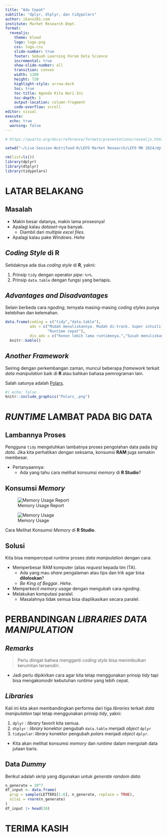 ```yaml
---
title: "Adu Cepat"
subtitle: "dplyr, dtplyr, dan tidypolars"
author: ikanx101.com
institute: Market Research Dept.
format: 
  revealjs:
    theme: blood
    logo: logo.png
    css: logo.css
    slide-number: true
    footer: Sebuah Learning Forum Data Science
    incremental: true
    show-slide-number: all
    transition: convex
    width: 1280
    height: 720
    highlight-style: arrow-dark
    toc: true
    toc-title: Agenda Kita Hari Ini
    toc-depth: 1
    output-location: column-fragment
    code-overflow: scroll
editor: visual
execute: 
  echo: true
  warning: false
---
```


```r
# https://quarto.org/docs/reference/formats/presentations/revealjs.html

setwd("~/Live-Session-Nutrifood-R/LEFO Market Research/LEFO MR 2024/dplyr dtplyr tidypolars")

rm(list=ls())
library(dplyr)
library(dtplyr)
library(tidypolars)
```

# LATAR BELAKANG

## Masalah {.center}

-   Makin besar datanya, makin lama prosesnya!
-   Apalagi kalau *dataset*-nya banyak.
    -   Diambil dari *multiple excel files*.
-   Apalagi kalau pake *Windows*. *Hehe*

## *Coding Style* di **R** {.center}

Setidaknya ada dua *coding style* di **R**, yakni:

1.  Prinsip `tidy` dengan operator *pipe*: `%>%`.
2.  Prinsip `data.table` dengan fungsi yang berlapis.

## *Advantages and Disadvantages* {.center}

Selain berbeda cara *ngoding*, ternyata masing-masing *coding styles* punya kelebihan dan kelemahan.

```r
data.frame(coding = c("tidy","data.table"),
           adv = c("Mudah menuliskannya. Mudah di-track. Super intuitif.",
                   "Runtime cepat"),
           dis_adv = c("Konon lebih lama runtimenya.","Susah menuliskannya.")) %>% 
  knitr::kable()
```

## *Another Framework* {.center}

Seiring dengan perkembangan zaman, muncul beberapa *framework* terkait *data manipulation* baik di **R** atau bahkan bahasa pemrograman lain.

Salah satunya adalah [Polars](https://pola.rs/about-us/).

```r
#| echo: false
knitr::include_graphics("Polars_.png")
```

# *RUNTIME* LAMBAT PADA BIG DATA

## Lambannya Proses {.center}

Pengguna `tidy` mengeluhkan lambatnya proses pengolahan data pada *big data*. Jika kita perhatikan dengan seksama, konsumsi **RAM** juga semakin membesar.

-   Pertanyaannya:
    -   Ada yang tahu cara melihat konsumsi *memory* di **R Studio**?

## Konsumsi *Memory* {.center}

::: {#fig-elephants layout-ncol="2"}
![Memory Usage Report](Screenshot%20from%202024-01-22%2014-55-52.png){#fig-surus}

![Memory Usage](Screenshot%20from%202024-01-22%2014-56-08.png){#fig-hanno}

Cara Melihat Konsumsi *Memory* di **R Studio**.
:::

## Solusi {.center}

Kita bisa mempercepat *runtime* proses *data manipulation* dengan cara:

-   Memperbesar RAM komputer (alias *request* kepada tim ITA).
    -   Ada yang mau *share* pengalaman atau tips dan trik agar bisa **diloloskan**?
    -   *Be King of Beggar*. *Hehe*.
-   Memperkecil *memory usage* dengan mengubah cara *ngoding*.
-   Melakukan komputasi paralel.
    -   Masalahnya tidak semua bisa diaplikasikan secara paralel.

# PERBANDINGAN *LIBRARIES DATA MANIPULATION*

## *Remarks* {.center}

> Perlu diingat bahwa mengganti *coding style* bisa menimbulkan kerumitan tersendiri.

-   Jadi perlu dipikirkan cara agar kita tetap menggunakan prinsip *tidy* tapi bisa mengakomodir kebutuhan *runtime* yang lebih cepat.

## *Libraries*

Kali ini kita akan membandingkan performa dari tiga *libraries* terkait *data manipulation* tapi tetap menggunakan prinsip *tidy*, yakni:

1. `dplyr` : _library_ favorit kita semua.
1. `dtplyr` : _library_ konektor pengubah `data.table` menjadi _object_ `dplyr`
1. `tidypolar`: _library_ konektor pengubah _polars_ menjadi _object_ `dplyr`.

- Kita akan melihat konsumsi _memory_ dan _runtime_ dalam mengolah data jutaan baris.

## Data _Dummy_

Berikut adalah skrip yang digunakan untuk _generate random data_:

```r
n_generate = 10^7
df_input <- data.frame(
  grup = sample(LETTERS[1:6], n_generate, replace = TRUE),
  nilai = rnorm(n_generate)
)
df_input |> head(10)
```





# TERIMA KASIH {.unnumbered .unlisted}
